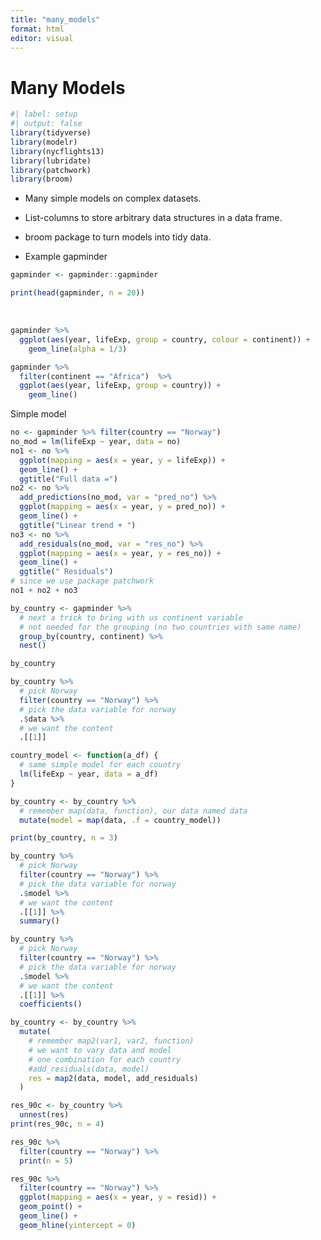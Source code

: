 ```yaml
---
title: "many_models"
format: html
editor: visual
---
```


# Many Models

```r
#| label: setup
#| output: false
library(tidyverse)
library(modelr)
library(nycflights13)
library(lubridate)
library(patchwork)
library(broom)
```

-   Many simple models on complex datasets.

-   List-columns to store arbitrary data structures in a data frame.

-   broom package to turn models into tidy data.

-   Example gapminder\

```r
gapminder <- gapminder::gapminder
```

```r
print(head(gapminder, n = 20))
```

\

```r
gapminder %>% 
  ggplot(aes(year, lifeExp, group = country, colour = continent)) +
    geom_line(alpha = 1/3)
```

```r
gapminder %>% 
  filter(continent == "Africa")  %>% 
  ggplot(aes(year, lifeExp, group = country)) +
    geom_line()
```

Simple model

```r
no <- gapminder %>% filter(country == "Norway")
no_mod = lm(lifeExp ~ year, data = no)
no1 <- no %>%
  ggplot(mapping = aes(x = year, y = lifeExp)) +
  geom_line() +
  ggtitle("Full data =")
no2 <- no %>% 
  add_predictions(no_mod, var = "pred_no") %>% 
  ggplot(mapping = aes(x = year, y = pred_no)) +
  geom_line() +
  ggtitle("Linear trend + ")
no3 <- no %>% 
  add_residuals(no_mod, var = "res_no") %>% 
  ggplot(mapping = aes(x = year, y = res_no)) +
  geom_line() +
  ggtitle(" Residuals")
# since we use package patchwork
no1 + no2 + no3
```

```r
by_country <- gapminder %>% 
  # next a trick to bring with us continent variable
  # not needed for the grouping (no two countries with same name)
  group_by(country, continent) %>% 
  nest()
```

```r
by_country
```

```r
by_country %>% 
  # pick Norway
  filter(country == "Norway") %>%
  # pick the data variable for norway
  .$data %>% 
  # we want the content
  .[[1]]
```

```r
country_model <- function(a_df) {
  # same simple model for each country
  lm(lifeExp ~ year, data = a_df)
}
```

```r
by_country <- by_country %>% 
  # remember map(data, function), our data named data
  mutate(model = map(data, .f = country_model))
```

```r
print(by_country, n = 3)
```

```r
by_country %>% 
  # pick Norway
  filter(country == "Norway") %>%
  # pick the data variable for norway
  .$model %>% 
  # we want the content
  .[[1]] %>% 
  summary()
```

```r
by_country %>% 
  # pick Norway
  filter(country == "Norway") %>%
  # pick the data variable for norway
  .$model %>% 
  # we want the content
  .[[1]] %>% 
  coefficients()
```

```r
by_country <- by_country %>% 
  mutate(
    # remember map2(var1, var2, function)
    # we want to vary data and model
    # one combination for each country
    #add_residuals(data, model)
    res = map2(data, model, add_residuals)
  )
```

```r
res_90c <- by_country %>% 
  unnest(res)
print(res_90c, n = 4)
```

```r
res_90c %>% 
  filter(country == "Norway") %>% 
  print(n = 5)
```

```r
res_90c %>% 
  filter(country == "Norway") %>% 
  ggplot(mapping = aes(x = year, y = resid)) + 
  geom_point() +
  geom_line() +
  geom_hline(yintercept = 0)
```
